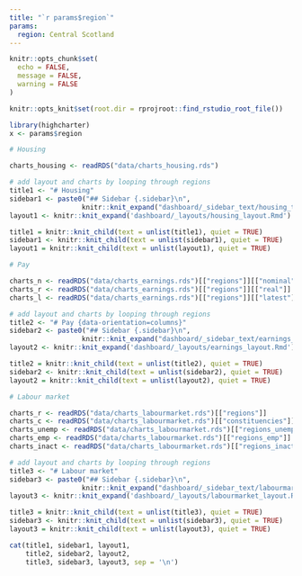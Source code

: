 ```yaml
---
title: "`r params$region`"
params:
  region: Central Scotland
---
```

  
```r

knitr::opts_chunk$set(
  echo = FALSE,
  message = FALSE,
  warning = FALSE
)

knitr::opts_knit$set(root.dir = rprojroot::find_rstudio_root_file())

```

```r

library(highcharter)
x <- params$region

```

```r

# Housing

charts_housing <- readRDS("data/charts_housing.rds")

# add layout and charts by looping through regions
title1 <- "# Housing"
sidebar1 <- paste0("## Sidebar {.sidebar}\n",
                  knitr::knit_expand("dashboard/_sidebar_text/housing_text.Rmd"))
layout1 <- knitr::knit_expand('dashboard/_layouts/housing_layout.Rmd')

title1 = knitr::knit_child(text = unlist(title1), quiet = TRUE)
sidebar1 <- knitr::knit_child(text = unlist(sidebar1), quiet = TRUE)
layout1 = knitr::knit_child(text = unlist(layout1), quiet = TRUE)

```

```r

# Pay

charts_n <- readRDS("data/charts_earnings.rds")[["regions"]][["nominal"]]
charts_r <- readRDS("data/charts_earnings.rds")[["regions"]][["real"]]
charts_l <- readRDS("data/charts_earnings.rds")[["regions"]][["latest"]]

# add layout and charts by looping through regions
title2 <- "# Pay {data-orientation=columns}"
sidebar2 <- paste0("## Sidebar {.sidebar}\n",
                  knitr::knit_expand("dashboard/_sidebar_text/earnings_text.Rmd"))
layout2 <- knitr::knit_expand('dashboard/_layouts/earnings_layout.Rmd')

title2 = knitr::knit_child(text = unlist(title2), quiet = TRUE)
sidebar2 <- knitr::knit_child(text = unlist(sidebar2), quiet = TRUE)
layout2 = knitr::knit_child(text = unlist(layout2), quiet = TRUE)

```

```r

# Labour market

charts_r <- readRDS("data/charts_labourmarket.rds")[["regions"]]
charts_c <- readRDS("data/charts_labourmarket.rds")[["constituencies"]]
charts_unemp <- readRDS("data/charts_labourmarket.rds")[["regions_unemp"]]
charts_emp <- readRDS("data/charts_labourmarket.rds")[["regions_emp"]]
charts_inact <- readRDS("data/charts_labourmarket.rds")[["regions_inact"]]

# add layout and charts by looping through regions
title3 <- "# Labour market"
sidebar3 <- paste0("## Sidebar {.sidebar}\n",
                  knitr::knit_expand("dashboard/_sidebar_text/labourmarket_text.Rmd"))
layout3 <- knitr::knit_expand('dashboard/_layouts/labourmarket_layout.Rmd')

title3 = knitr::knit_child(text = unlist(title3), quiet = TRUE)
sidebar3 <- knitr::knit_child(text = unlist(sidebar3), quiet = TRUE)
layout3 = knitr::knit_child(text = unlist(layout3), quiet = TRUE)

```

```r
cat(title1, sidebar1, layout1,
    title2, sidebar2, layout2, 
    title3, sidebar3, layout3, sep = '\n')

```


